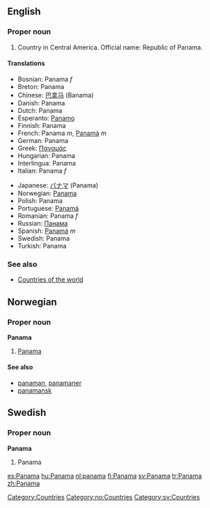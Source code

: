 ==English==

===Proper noun===
# Country in Central America. Official name: Republic of Panama.

====Translations====
{{top}}
*Bosnian: Panama ''f''
*Breton: Panama
*Chinese: [[巴拿马]] (Banama)
*Danish: Panama
*Dutch: Panama
*Esperanto: [[Panamo]]
*Finnish: Panama
*French: Panama ''m'', [[Panamá]] ''m''
*German: Panama
*Greek: [[Παναμάς]]
*Hungarian: Panama
*Interlingua: Panama
*Italian: Panama ''f''
{{mid}}
*Japanese: [[パナマ]] (Panama)
*Norwegian: [[#Norwegian|Panama]]
*Polish: Panama
*Portuguese: [[Panamá]]
*Romanian: Panama ''f''
*Russian: [[Панама]]
*Spanish: [[Panamá]] ''m''
*Swedish: Panama
*Turkish: Panama
{{bottom}}

===See also===
*[[Countries of the world]]

[[Category:Countries]]

==Norwegian==
===Proper noun===
[[Category:no:Countries]]
'''Panama'''
#[[#English|Panama]]
====See also====
*[[panaman]], [[panamaner]]
*[[panamansk]]

==Swedish==
===Proper noun===
'''Panama'''
#Panama

[[Category:sv:Countries]]

[[es:Panama]]
[[hu:Panama]]
[[nl:panama]]
[[fi:Panama]]
[[sv:Panama]]
[[tr:Panama]]
[[zh:Panama]]